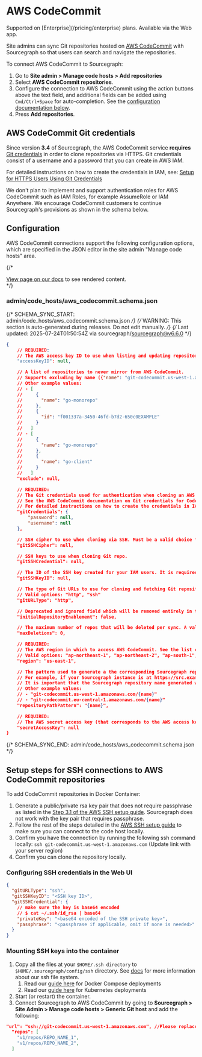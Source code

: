 # AWS CodeCommit

<TierCallout>
  Supported on [Enterprise](/pricing/enterprise) plans.
  <user>
    Available via the Web app.
  </user>
</TierCallout>

Site admins can sync Git repositories hosted on [AWS CodeCommit](https://aws.amazon.com/codecommit/) with Sourcegraph so that users can search and navigate the repositories.

To connect AWS CodeCommit to Sourcegraph:

1. Go to **Site admin > Manage code hosts > Add repositories**
1. Select **AWS CodeCommit repositories**.
1. Configure the connection to AWS CodeCommit using the action buttons above the text field, and additional fields can be added using `Cmd/Ctrl+Space` for auto-completion. See the [configuration documentation below](#configuration).
1. Press **Add repositories**.

## AWS CodeCommit Git credentials

Since version **3.4** of Sourcegraph, the AWS CodeCommit service **requires** [Git credentials](https://docs.aws.amazon.com/IAM/latest/UserGuide/id_credentials_ssh-keys.html#git-credentials-code-commit) in order to clone repositories via HTTPS. Git credentials consist of a username and a password that you can create in AWS IAM.

For detailed instructions on how to create the credentials in IAM, see: [Setup for HTTPS Users Using Git Credentials](https://docs.aws.amazon.com/codecommit/latest/userguide/setting-up-gc.html)

<Callout type="info"> We don't plan to implement and support authentication roles for AWS CodeCommit such as IAM Roles, for example AssumeRole or IAM Anywhere. We encourage CodeCommit customers to continue Sourcegraph's provisions as shown in the schema below.</Callout>

## Configuration

AWS CodeCommit connections support the following configuration options, which are specified in the JSON editor in the site admin "Manage code hosts" area.

{/* <div markdown-func=jsonschemadoc jsonschemadoc:path="admin/code_hosts/aws_codecommit.schema.json">[View page on our docs](/admin/code_hosts/aws_codecommit) to see rendered content.</div> */}

### admin/code_hosts/aws_codecommit.schema.json

{/* SCHEMA_SYNC_START: admin/code_hosts/aws_codecommit.schema.json */}
{/* WARNING: This section is auto-generated during releases. Do not edit manually. */}
{/* Last updated: 2025-07-24T01:50:54Z via sourcegraph/sourcegraph@v6.6.0 */}
```json
{
	// REQUIRED:
	// The AWS access key ID to use when listing and updating repositories from AWS CodeCommit. Must have the AWSCodeCommitReadOnly IAM policy.
	"accessKeyID": null,

	// A list of repositories to never mirror from AWS CodeCommit.
	// Supports excluding by name ({"name": "git-codecommit.us-west-1.amazonaws.com/repo-name"}) or by ARN ({"id": "arn:aws:codecommit:us-west-1:999999999999:name"}).
	// Other example values:
	// - [
	//     {
	//       "name": "go-monorepo"
	//     },
	//     {
	//       "id": "f001337a-3450-46fd-b7d2-650c0EXAMPLE"
	//     }
	//   ]
	// - [
	//     {
	//       "name": "go-monorepo"
	//     },
	//     {
	//       "name": "go-client"
	//     }
	//   ]
	"exclude": null,

	// REQUIRED:
	// The Git credentials used for authentication when cloning an AWS CodeCommit repository over HTTPS.
	// See the AWS CodeCommit documentation on Git credentials for CodeCommit: https://docs.aws.amazon.com/IAM/latest/UserGuide/id_credentials_ssh-keys.html#git-credentials-code-commit.
	// For detailed instructions on how to create the credentials in IAM, see this page: https://docs.aws.amazon.com/codecommit/latest/userguide/setting-up-gc.html
	"gitCredentials": {
		"password": null,
		"username": null
	},

	// SSH cipher to use when cloning via SSH. Must be a valid choice from `ssh -Q cipher`.
	"gitSSHCipher": null,

	// SSH keys to use when cloning Git repo.
	"gitSSHCredential": null,

	// The ID of the SSH key created for your IAM users. It is required when using SSH to clone repositories.
	"gitSSHKeyID": null,

	// The type of Git URLs to use for cloning and fetching Git repositories.
	// Valid options: "http", "ssh"
	"gitURLType": "http",

	// Deprecated and ignored field which will be removed entirely in the next release. AWS CodeCommit repositories can no longer be enabled or disabled explicitly. Configure which repositories should not be mirrored via "exclude" instead.
	"initialRepositoryEnablement": false,

	// The maximum number of repos that will be deleted per sync. A value of 0 or less indicates no maximum.
	"maxDeletions": 0,

	// REQUIRED:
	// The AWS region in which to access AWS CodeCommit. See the list of supported regions at https://docs.aws.amazon.com/codecommit/latest/userguide/regions.html#regions-git.
	// Valid options: "ap-northeast-1", "ap-northeast-2", "ap-south-1", "ap-southeast-1", "ap-southeast-2", "ca-central-1", "eu-central-1", "eu-west-1", "eu-west-2", "eu-west-3", "sa-east-1", "us-east-1", "us-east-2", "us-west-1", "us-west-2"
	"region": "us-east-1",

	// The pattern used to generate a the corresponding Sourcegraph repository name for an AWS CodeCommit repository. In the pattern, the variable "{name}" is replaced with the repository's name.
	// For example, if your Sourcegraph instance is at https://src.example.com, then a repositoryPathPattern of "awsrepos/{name}" would mean that a AWS CodeCommit repository named "myrepo" is available on Sourcegraph at https://src.example.com/awsrepos/myrepo.
	// It is important that the Sourcegraph repository name generated with this pattern be unique to this code host. If different code hosts generate repository names that collide, Sourcegraph's behavior is undefined.
	// Other example values:
	// - "git-codecommit.us-west-1.amazonaws.com/{name}"
	// - "git-codecommit.eu-central-1.amazonaws.com/{name}"
	"repositoryPathPattern": "{name}",

	// REQUIRED:
	// The AWS secret access key (that corresponds to the AWS access key ID set in `accessKeyID`).
	"secretAccessKey": null
}
```
{/* SCHEMA_SYNC_END: admin/code_hosts/aws_codecommit.schema.json */}
## Setup steps for SSH connections to AWS CodeCommit repositories

To add CodeCommit repositories in Docker Container:

1. Generate a public/private rsa key pair that does not require passphrase as listed in the [Step 3.1 of the AWS SSH setup guide](https://docs.aws.amazon.com/codecommit/latest/userguide/setting-up-ssh-unixes.html#setting-up-ssh-unixes-keys). Sourcegraph does not work with the key pair that requires passphrase.
1. Follow the rest of the steps detailed in the [AWS SSH setup guide](https://docs.aws.amazon.com/codecommit/latest/userguide/setting-up-ssh-unixes.html) to make sure you can connect to the code host locally.
1. Confirm you have the connection by running the following ssh command locally: `ssh git-codecommit.us-west-1.amazonaws.com` (Update link with your server region)
1. Confirm you can clone the repository locally.

### Configuring SSH credentials in the Web UI

```json
{
  "gitURLType": "ssh",
  "gitSSHKeyID": "<SSH key ID>",
  "gitSSHCredential": {
    // make sure the key is base64 encoded
    // $ cat ~/.ssh/id_rsa | base64
    "privateKey": "<base64 encoded of the SSH private key>",
    "passphrase": "<passphrase if applicable, omit if none is needed>"
  }
}
```

### Mounting SSH keys into the container

1. Copy all the files at your `$HOME/.ssh directory` to `$HOME/.sourcegraph/config/ssh` directory. See [docs](/admin/deploy/docker-single-container/#ssh-authentication-config-keys-knownhosts) for more information about our ssh file system.
    1. Read our [guide here](/admin/deploy/docker-compose/#git-ssh-configuration) for Docker Compose deployments
    1. Read our [guide here](/admin/deploy/kubernetes/configure#ssh-for-cloning) for Kubernetes deployments
1. Start (or restart) the container.
1. Connect Sourcegraph to AWS CodeCommit by going to **Sourcegraph > Site Admin > Manage code hosts > Generic Git host** and add the following:

```json
"url": "ssh://git-codecommit.us-west-1.amazonaws.com", //Please replace the 'us-east-1' region with yours
  "repos": [
    "v1/repos/REPO_NAME_1",
    "v1/repos/REPO_NAME_2",
  ]
```
